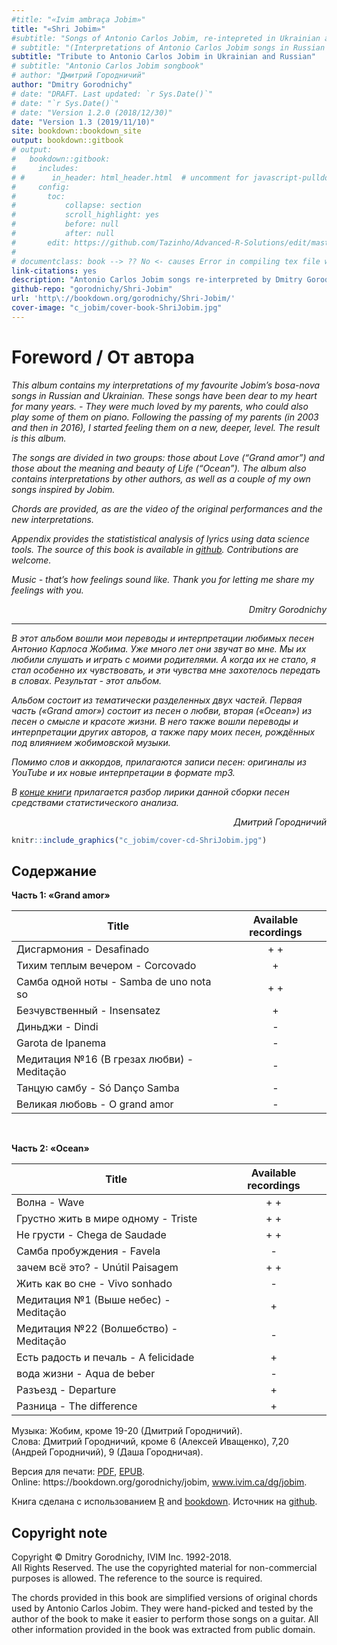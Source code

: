 ```yaml
--- 
#title: "«Ivim ambraça Jobim»"
title: "«Shri Jobim»"
#subtitle: "Songs of Antonio Carlos Jobim, re-intepreted in Ukrainian and Russian"
# subtitle: "(Interpretations of Antonio Carlos Jobim songs in Russian 
subtitle: "Tribute to Antonio Carlos Jobim in Ukrainian and Russian"
# subtitle: "Antonio Carlos Jobim songbook"
# author: "Дмитрий Городничий"
author: "Dmitry Gorodnichy"
# date: "DRAFT. Last updated: `r Sys.Date()`"
# date: "`r Sys.Date()`"
# date: "Version 1.2.0 (2018/12/30)"
date: "Version 1.3 (2019/11/10)"
site: bookdown::bookdown_site
output: bookdown::gitbook
# output:
#   bookdown::gitbook:
#     includes:
# #      in_header: html_header.html  # uncomment for javascript-pulldowns
#     config:
#       toc:
#           collapse: section
#           scroll_highlight: yes
#           before: null
#           after: null
#       edit: https://github.com/Tazinho/Advanced-R-Solutions/edit/master/%s
# 
# documentclass: book --> ?? No <- causes Error in compiling tex file with Russian letters
link-citations: yes
description: "Antonio Carlos Jobim songs re-interpreted by Dmitry Gorodnichy"
github-repo: "gorodnichy/Shri-Jobim"
url: 'http\://bookdown.org/gorodnichy/Shri-Jobim/'
cover-image: "c_jobim/cover-book-ShriJobim.jpg"
---
```


<!-- <img alt="« Shri Jobim »" border="1" height="500" src="images/cover-book-ShriJobim.jpg"  /> <br> -->

<!-- DLQ EPUB 


-->





# Foreword / От автора {-}


<i>This album contains my interpretations of my favourite Jobim's bosa-nova songs in Russian and Ukrainian. 
These songs have been dear to my heart for many years. - 
They were much loved by my parents, who could also play some of them on piano.
Following the passing of my parents (in 2003 and then in 2016),  I started feeling them on a new, deeper, level. 
<!-- This is how this album was created. -->
<!-- Then I started playing them on the guitar, however with my own lyrics which transcribe my feelings in words.   -->
The result is this album. 

The songs are divided in two groups:  those about Love ("Grand amor") and those about the meaning and beauty of Life ("Ocean").
The album also contains interpretations by other authors, 
<!-- including that by my  brother and niece,  -->
as well as a couple of my own songs inspired by Jobim. 

Chords are provided, as are the video of the original performances and the new interpretations.

Appendix provides the statististical  analysis of lyrics using data science tools. The source of this book is available in [github](https://github.com/gorodnichy/Shri-Jobim). Contributions are welcome.
<!-- Being a data scientist myself, I'm also providing the statististical  analysis of lyrics using data science visualization tools. The source of this book code -->


<!-- What is beautiful about music is that as eternal as it trans -->
<!-- People of all time and a -->
<!-- This makes it sacred, expecially such beautiful music as composed by Jobim. -->

<!-- is  you don't need to know the language -->

<!-- Enjoy !- Music does not have linquistic borders ! -->

 
Music - that's how feelings sound like. 
Thank you for letting me share my feelings with you. 


<p align=right> Dmitry Gorodnichy </p>


</i>

---

<i>В этот альбом вошли мои переводы и интерпретации  любимых песен Антонио Карлоса Жобима. 
Уже много лет они звучат во мне. Мы их любили слушать и играть с моими родителями.  А когда их не стало,   я  стал особенно их чувствовать, и эти чувства мне захотелось  передать в словах. Результат -  этот альбом. 


<!--в том варианте как я их играю,  Упрощённые аккорды прилагаются для желающих их сыграть.  -->







<!-- # Table of Content {-} -->


Альбом состоит из тематически разделенных двух частей. Первая часть («Grand amor») состоит из песен о любви, вторая  («Ocean») из песен о смысле и красоте жизни. 
В него также вошли переводы и интерпретации других авторов, 
<!-- включая моих  брата и племянницы,  -->
а также пару моих песен, рождённых под влиянием жобимовской музыки.

<!-- Аккорды прилагаются. -->


Помимо слов и аккордов, прилагаются записи песен: оригиналы из YouTube и  их новые интерпретации в формате mp3. 
<!-- Записи, помеченные "+", содержат дорожку, наложенную на *правый* канал первоначальной записи. Регулируя баланс, можно достичь желаемой громкости добавленной дорожки. -->

<!-- песни страницы к песни странице  -->
<!-- Переход от песни к песни можно осуществить либо через открывающееся слева меню, либо передвигаясь последовательно  по линкам внизу каждой страницы.  -->
<!-- Имеющиеся на данный момент записи прилагаются в линках. -->

В [конце книги](TextMining.html) прилагается разбор лирики данной сборки песен средствами статистического анализа.

<!-- Приятного прослушивания !  Через музыку вы почувствуете то что нелзя увидет' глазами - то что было и то что будет-->

<p align=right> Дмитрий Городничий </p>

</i>


```r
knitr::include_graphics("c_jobim/cover-cd-ShriJobim.jpg")
```



## Содержание {-}


<!-- 
```r
knitr::include_graphics("images/cover-cd-ShriJobim.jpg")
```
-->


<!-- ## Архив музыки {-} -->



<!-- <i> Last updated:  31.1.2018 </i> <br> -->

<b> Часть 1: «Grand amor»  </b>


Title | Available recordings
----- | :---: 
Дисгармония - Desafinado |  + +
Тихим теплым вечером - Corcovado | + 
Самба одной ноты - Samba de uno nota so | + + 
Безчувственный - Insensatez | + 
Диньджи - Dindi | - 
Garota de Ipanema | - 
Медитация №16 (В грезах любви) - Meditação | - 
Танцую самбу - Só Danço Sambа | - 
Великая любовь - O grand amor | -
<!-- Не уходи - Por causa de voce  | - | - -->
<!-- Я любил - Amor em paz  | - | - -->


<br>
 
<b> Часть 2:  «Ocean»  </b>


Title | Available recordings
----- | :---: 
Волна - Wave | + +
Грустно жить в мире одному - Triste | + +
Не грусти - Chega de Saudade | + +
Самба пробуждения - Favela| - 
зачем всё это? - Unútil Paisagem  | + +
Жить как во сне - Vivo sonhado  | - 
Медитация №1 (Выше небес) - Meditação | + 
Медитация №22 (Волшебство) - Meditação | - 
Есть радость и печаль - A felicidade | + 
вода жизни - Aqua de beber | - 
Разъезд - Departure | + 
Разница - The difference| + 


<!-- Гитара, синтезаторы, голос: ДГ. Все други -->



<!-- 

Title | Available recordings
----- | :---: 
Дисгармония - Desafinado |  [+Joao](http://www.ivim.ca/dg/jobim/media/desafinado-w-joao.mp3)  [+Stan](http://www.ivim.ca/dg/jobim/media/desafinado-w-stan.mp3) 
Тихим теплым вечером - Corcovado | [+Stan](http://www.ivim.ca/dg/jobim/media/corcovado-w-stan.mp3)  [+Joao](http://www.ivim.ca/dg/jobim/media/corcovado-w-joao.mp3) 
Самба одной ноты - Samba de uno nota so | [+Elis](http://www.ivim.ca/dg/jobim/media/samba-de-uno-nota-w-elis.mp3)  [+Joao](http://www.ivim.ca/dg/jobim/media/samba-de-uno-nota-w-joao.mp3) 
Безчувственный - Insensatez | [+Joao](http://www.ivim.ca/dg/jobim/media/insensatez-w-joao.mp3) 
Диньджи - Dindi | - 
Garota de Ipanema | - 
Медитация №16 (В грезах любви) - Meditação | - 
Танцую самбу - Só Danço Sambа | - 
Великая любовь - O grand amor | -


 
### Part 2: Ocean {-}


Title | Available recordings
----- | :---: 
Волна - Wave | [w.Guitar](http://www.ivim.ca/dg/jobim/media/wave-D7.mp3)  [w.Piano](http://www.ivim.ca/dg/jobim/media/wave-w-instr.mp3) 
Не грусти -  Chega de Saudade  | - 
Самба пробуждения - Favela| - 
зачем всё это? - Unútil Paisagem  | [+Elis](http://www.ivim.ca/dg/jobim/media/unutil-paisagem-w-elis.mp3)  [w.Piano](http://www.ivim.ca/dg/jobim/media/unutil-paisagem-w-instr.mp3) 
Грустно жить в мире одному - Triste | [+Elis](http://www.ivim.ca/dg/jobim/media/triste-w-elis.mp3)  [w.Piano](http://www.ivim.ca/dg/jobim/media/triste-w-instr.mp3) 
Жить как во сне - Vivo sonhado  | - 
Медитация №1 (Выше небес) - Meditação | [w.synth](http://www.ivim.ca/dg/jobim/media/meditation1-D7.mp3) 
Медитация №22 (Волшебство) - Meditação | - 
Есть радость и печаль - A felicidade | [+Ella](http://www.ivim.ca/dg/jobim/media/a-felicidade-w-ella.mp3) 
вода жизни - Aqua de beber | - 
Разъезд - Departure | + 
Разница - The difference| [Midi](https://drive.google.com/open?id=1PQtlzIVXUZgbLZPuj6N964yxTFMtmbbL)


-->

<!-- 
[+Ella](http://www.ivim.ca/dg/jobim/media/a-felicidade-w-ella.mp3)
[+Stan](http://www.ivim.ca/dg/jobim/media/corcovado-w-stan.mp3)
[+Joao](http://www.ivim.ca/dg/jobim/media/corcovado-w-joao.mp3)
[+Joao](http://www.ivim.ca/dg/jobim/media/desafinado-w-joao.mp3)
[+Stan](http://www.ivim.ca/dg/jobim/media/desafinado-w-stan.mp3)
[+Joao](http://www.ivim.ca/dg/jobim/media/insensatez-w-joao.mp3)
[w.synth](http://www.ivim.ca/dg/jobim/media/meditation1-D7.mp3)
[+Elis](http://www.ivim.ca/dg/jobim/media/samba-de-uno-nota-w-elis.mp3)
[+Joao](http://www.ivim.ca/dg/jobim/media/samba-de-uno-nota-w-joao.mp3)
[+Elis](http://www.ivim.ca/dg/jobim/media/triste-w-elis.mp3)
[w.Piano](http://www.ivim.ca/dg/jobim/media/triste-w-instr.mp3)
[+Elis](http://www.ivim.ca/dg/jobim/media/unutil-paisagem-w-elis.mp3)
[w.Piano](http://www.ivim.ca/dg/jobim/media/unutil-paisagem-w-instr.mp3)
[+Ella](http://www.ivim.ca/dg/jobim/media/wave-D7.mp3)
[w.Piano](http://www.ivim.ca/dg/jobim/media/wave-w-instr.mp3)
-->

<!-- 
[Video](https://drive.google.com/open?id=1lyR1L1y31djsSJQBju4Je0GUkzBIOYAi)



[ [Играть все](http://www.ivim.ca/dg/jobim/media/jobim.m3u) ]
[ [Выбрать из директории](http://www.ivim.ca/dg/jobim/media) ]

-->
<!-- <audio controls><source src="http://www.ivim.ca/dg/jobim/media/jobim.m3u"></audio> -->


<!-- Play all instrumental: video, audio -->
<!-- Play all backing tracks: video, audio -->
<!-- Play all interpretations: video, audio -->




<!-- Music by -->
<!-- Lyrics by  -->
<!-- Chords transcribed by  -->
<!-- The books is created using bookdown in R.  -->
<!-- Backing tracks are created using Chordbot. -->




Музыка: Жобим, кроме 19-20 (Дмитрий Городничий).   
Слова: Дмитрий Городничий, кроме 6 (Алексей  Иващенко), 7,20 (Андрей Городничий), 9 (Даша Городничaя).  



Версия для печати:  [PDF](Shri-Jobim.pdf), [EPUB](Shri-Jobim.epub).   
Online: https://bookdown.org/gorodnichy/jobim, [www.ivim.ca/dg/jobim](http://www.ivim.ca/dg/jobim).

<!-- [Follow this album on Google+](https://plus.google.com/u/1/collection/Eg2aKE)  -->


Книга сделана с использованием [R](https://www.rstudio.com/) and [bookdown](https://bookdown.org/). Источник на [github](https://github.com/gorodnichy/Shri-Jobim).

## Copyright note {-}

Copyright &copy; Dmitry Gorodnichy, IVIM Inc. 1992-2018.   
All Rights Reserved. The use the copyrighted material for non-commercial purposes is allowed. The reference to the source is required. 
 
The chords provided in this book are simplified versions of original chords used by Antonio Carlos Jobim. They were hand-picked and tested by the author of the book to make it easier to perform those songs on a guitar. All other information provided in the book was extracted from public domain.



